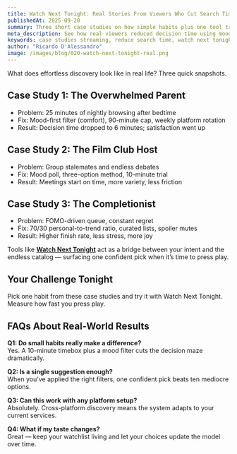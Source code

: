 ```yaml
---
title: Watch Next Tonight: Real Stories From Viewers Who Cut Search Time in Half
publishedAt: 2025-09-20
summary: Three short case studies on how simple habits plus one tool transformed movie night from exhausting to effortless.
meta_description: See how real viewers reduced decision time using mood-first filters, timeboxing, and Watch Next Tonight’s single suggestion — and how you can copy their playbook.
keywords: case studies streaming, reduce search time, watch next tonight results, decision fatigue stories, streaming habits
author: "Ricardo D'Alessandro"
image: /images/blog/020-watch-next-tonight-real.png
---
```


What does effortless discovery look like in real life? Three quick snapshots.

## Case Study 1: The Overwhelmed Parent

- Problem: 25 minutes of nightly browsing after bedtime
- Fix: Mood-first filter (comfort), 90-minute cap, weekly platform rotation
- Result: Decision time dropped to 6 minutes; satisfaction went up

## Case Study 2: The Film Club Host

- Problem: Group stalemates and endless debates
- Fix: Mood poll, three-option method, 10-minute trial
- Result: Meetings start on time, more variety, less friction

## Case Study 3: The Completionist

- Problem: FOMO-driven queue, constant regret
- Fix: 70/30 personal-to-trend ratio, curated lists, spoiler mutes
- Result: Higher finish rate, less stress, more joy

Tools like **[Watch Next Tonight](https://watchnexttonight.com)** act as a bridge between your intent and the endless catalog — surfacing one confident pick when it’s time to press play.

## Your Challenge Tonight

Pick one habit from these case studies and try it with Watch Next Tonight. Measure how fast you press play.

## FAQs About Real-World Results

**Q1: Do small habits really make a difference?**  
Yes. A 10-minute timebox plus a mood filter cuts the decision maze dramatically.

**Q2: Is a single suggestion enough?**  
When you’ve applied the right filters, one confident pick beats ten mediocre options.

**Q3: Can this work with any platform setup?**  
Absolutely. Cross-platform discovery means the system adapts to your current services.

**Q4: What if my taste changes?**  
Great — keep your watchlist living and let your choices update the model over time.
